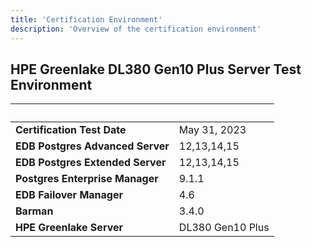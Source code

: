 ```yaml
---
title: 'Certification Environment'
description: 'Overview of the certification environment'
---
```


## HPE Greenlake DL380 Gen10 Plus Server Test Environment
|  &nbsp;    | &nbsp; |
| ----------- | ----------- |
| **Certification Test Date**      |   May 31, 2023       |
| **EDB Postgres Advanced Server**  |  12,13,14,15     |
| **EDB Postgres Extended Server**  |  12,13,14,15     |
| **Postgres Enterprise Manager**      |  9.1.1      |
| **EDB Failover Manager**      |  4.6      |
| **Barman**      |  3.4.0      |
| **HPE Greenlake Server**  |  DL380 Gen10 Plus    |